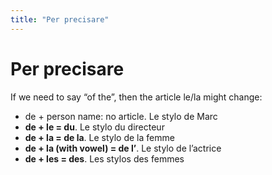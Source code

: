 ```yaml
---
title: "Per precisare"
---
```


# Per precisare

If we need to say "of the", then the article le/la might change:

-   de + person name: no article. Le stylo de Marc
-   **de + le = du**. Le stylo du directeur
-   **de + la = de la**. Le stylo de la femme
-   **de + la (with vowel) = de l'**. Le stylo de l'actrice
-   **de + les = des**. Les stylos des femmes

